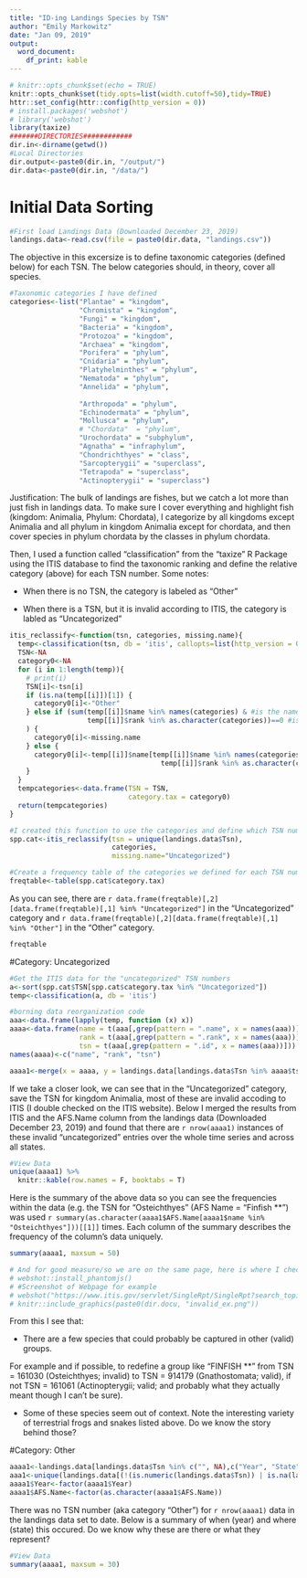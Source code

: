 ```yaml
---
title: "ID-ing Landings Species by TSN"
author: "Emily Markowitz"
date: "Jan 09, 2019"
output: 
  word_document:
    df_print: kable
---
```


```r
# knitr::opts_chunk$set(echo = TRUE)
knitr::opts_chunk$set(tidy.opts=list(width.cutoff=50),tidy=TRUE)
httr::set_config(httr::config(http_version = 0))
# install.packages('webshot')
# library('webshot')
library(taxize)
#######DIRECTORIES############
dir.in<-dirname(getwd())
#Local Directories
dir.output<-paste0(dir.in, "/output/")
dir.data<-paste0(dir.in, "/data/")
```

# Initial Data Sorting

```r
#First load Landings Data (Downloaded December 23, 2019)
landings.data<-read.csv(file = paste0(dir.data, "landings.csv"))
```

The objective in this excersize is to define taxonomic categories (defined below) for each TSN. The below categories should, in theory, cover all species.

```r

#Taxonomic categories I have defined
categories<-list("Plantae" = "kingdom", 
                 "Chromista" = "kingdom",
                 "Fungi" = "kingdom",
                 "Bacteria" = "kingdom",
                 "Protozoa" = "kingdom",
                 "Archaea" = "kingdom",
                 "Porifera" = "phylum", 
                 "Cnidaria" = "phylum", 
                 "Platyhelminthes" = "phylum", 
                 "Nematoda" = "phylum", 
                 "Annelida" = "phylum",
                 
                 "Arthropoda" = "phylum", 
                 "Echinodermata" = "phylum", 
                 "Mollusca" = "phylum", 
                 # "Chordata"  = "phylum", 
                 "Urochordata" = "subphylum",
                 "Agnatha" = "infraphylum",
                 "Chondrichthyes" = "class",
                 "Sarcopterygii" = "superclass", 
                 "Tetrapoda" = "superclass", 
                 "Actinopterygii" = "superclass")
```

Justification: The bulk of landings are fishes, but we catch a lot more than just fish in landings data. To make sure I cover everything and highlight fish (kingdom: Animalia, Phylum: Chordata), I categorize by all kingdoms except Animalia and all phylum in kingdom Animalia except for chordata, and then cover species in phylum chordata by the classes in phylum chordata.

Then, I used a function called “classification” from the “taxize” R Package using the ITIS database to find the taxonomic ranking and define the relative category (above) for each TSN number. Some notes:

 - When there is no TSN, the category is labeled as “Other”

 - When there is a TSN, but it is invalid according to ITIS, the category is labled as “Uncategorized”


```r

itis_reclassify<-function(tsn, categories, missing.name){
  temp<-classification(tsn, db = 'itis', callopts=list(http_version = 0L))
  TSN<-NA
  category0<-NA
  for (i in 1:length(temp)){
    # print(i)
    TSN[i]<-tsn[i]
    if (is.na(temp[[i]])[1]) {
      category0[i]<-"Other"
    } else if (sum(temp[[i]]$name %in% names(categories) & #is the name of the group right?
                   temp[[i]]$rank %in% as.character(categories))==0 #is the taxonomic level right? Just in case
    ) {
      category0[i]<-missing.name
    } else {
      category0[i]<-temp[[i]]$name[temp[[i]]$name %in% names(categories) & #is the name of the group right?
                                     temp[[i]]$rank %in% as.character(categories)] #is the taxonomic level right? Just in case
    }
  }
  tempcategories<-data.frame(TSN = TSN, 
                             category.tax = category0)
  return(tempcategories)
}

#I created this function to use the categories and define which TSN numbers refer to which categories
spp.cat<-itis_reclassify(tsn = unique(landings.data$Tsn), 
                         categories, 
                         missing.name="Uncategorized")

#Create a frequency table of the categories we defined for each TSN number
freqtable<-table(spp.cat$category.tax)

```


As you can see, there are `r data.frame(freqtable)[,2][data.frame(freqtable)[,1] %in% "Uncategorized"]` in the "Uncategorized" category and `r data.frame(freqtable)[,2][data.frame(freqtable)[,1] %in% "Other"]` in the "Other" category. 

```r
freqtable
```

#Category: Uncategorized

```r

#Get the ITIS data for the "uncategorized" TSN numbers
a<-sort(spp.cat$TSN[spp.cat$category.tax %in% "Uncategorized"])
temp<-classification(a, db = 'itis')

#borning data reorganization code
aaa<-data.frame(lapply(temp, function (x) x))
aaaa<-data.frame(name = t(aaa[,grep(pattern = ".name", x = names(aaa))]), 
                 rank = t(aaa[,grep(pattern = ".rank", x = names(aaa))]), 
                 tsn = t(aaa[,grep(pattern = ".id", x = names(aaa))]))
names(aaaa)<-c("name", "rank", "tsn")

aaaa1<-merge(x = aaaa, y = landings.data[landings.data$Tsn %in% aaaa$tsn,c("Tsn", "AFS.Name")], by.x = "tsn", by.y = "Tsn")
```

If we take a closer look, we can see that in the “Uncategorized” category, save the TSN for kingdom Animalia, most of these are invalid accoding to ITIS (I double checked on the ITIS website). Below I merged the results from ITIS and the AFS.Name column from the landings data (Downloaded December 23, 2019) and found that there are `r nrow(aaaa1)` instances of these invalid “uncategorized” entries over the whole time series and across all states. 


```r
#View Data
unique(aaaa1) %>%
  knitr::kable(row.names = F, booktabs = T)
```

Here is the summary of the above data so you can see the frequencies within the data (e.g. the TSN for “Osteichthyes” (AFS Name = “Finfish **”) was used `r summary(as.character(aaaa1$AFS.Name[aaaa1$name %in% "Osteichthyes"]))[[1]] ` times. Each column of the summary describes the frequency of the column’s data uniquely.

```r
summary(aaaa1, maxsum = 50)
```

```r
# And for good measure/so we are on the same page, here is where I checked the valid/invalid state of these values. 
# webshot::install_phantomjs()
# #Screenshot of Webpage for example
# webshot("https://www.itis.gov/servlet/SingleRpt/SingleRpt?search_topic=TSN&search_value=155470#null", paste0(dir.docu, "invalid_ex.png"))
# knitr::include_graphics(paste0(dir.docu, "invalid_ex.png"))
```


From this I see that:

 - There are a few species that could probably be captured in other (valid) groups.

For example and if possible, to redefine a group like “FINFISH **" from TSN = 161030 (Osteichthyes; invalid) to TSN = 914179 (Gnathostomata; valid), if not TSN = 161061 (Actinopterygii; valid; and probably what they actually meant though I can’t be sure).

 - Some of these species seem out of context. Note the interesting variety of terrestrial frogs and snakes listed above. Do we know the story behind those?

#Category: Other

```r
aaaa1<-landings.data[landings.data$Tsn %in% c("", NA),c("Year", "State", "AFS.Name", "Tsn")]
aaa1<-unique(landings.data[(!(is.numeric(landings.data$Tsn)) | is.na(landings.data$Tsn) | landings.data$Tsn %in% ""),c("Year", "State", "AFS.Name", "Tsn")])
aaaa1$Year<-factor(aaaa1$Year)
aaaa1$AFS.Name<-factor(as.character(aaaa1$AFS.Name))
```

There was no TSN number (aka category “Other”) for `r nrow(aaaa1)` data in the landings data set to date. Below is a summary of when (year) and where (state) this occured. Do we know why these are there or what they represent?

```r
#View Data
summary(aaaa1, maxsum = 30)
```


